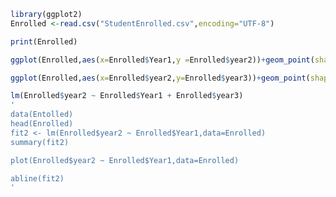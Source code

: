 ```r

library(ggplot2)
Enrolled <-read.csv("StudentEnrolled.csv",encoding="UTF-8")

print(Enrolled)

ggplot(Enrolled,aes(x=Enrolled$Year1,y =Enrolled$year2))+geom_point(shape=1)+geom_smooth(method = lm)

ggplot(Enrolled,aes(x=Enrolled$year2,y=Enrolled$year3))+geom_point(shape=1)+geom_smooth(method = lm)

lm(Enrolled$year2 ~ Enrolled$Year1 + Enrolled$year3)
'
data(Entolled)
head(Enrolled)
fit2 <- lm(Enrolled$year2 ~ Enrolled$Year1,data=Enrolled)
summary(fit2)

plot(Enrolled$year2 ~ Enrolled$Year1,data=Enrolled)

abline(fit2)
'

```


